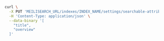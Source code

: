 <CodeGroup>

```bash cURL
curl \
  -X PUT 'MEILISEARCH_URL/indexes/INDEX_NAME/settings/searchable-attributes' \
  -H 'Content-Type: application/json' \
  --data-binary '[
    "title",
    "overview"
  ]'
```

</CodeGroup>